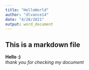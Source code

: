 ```yaml
---
title: "HelloWorld"
author: "dlvance14"
date: "4/28/2021"
output: word_document
---
```

## This is a markdown file  
**Hello :)**  
*thank you for checking my document*  
